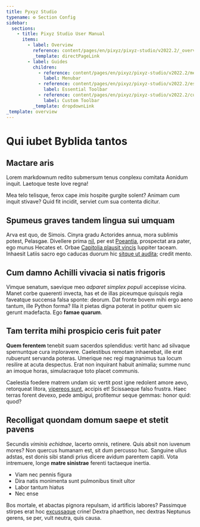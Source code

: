 ```yaml
---
title: Pyxyz Studio
typename: ⚙️ Section Config
sidebar:
  sections:
    - title: Pixyz Studio User Manual
      items:
        - label: Overview
          reference: content/pages/en/pixyz/pixyz-studio/v2022.2/_overview.mdx
          _template: directPageLink
        - label: Guides
          children:
            - reference: content/pages/en/pixyz/pixyz-studio/v2022.2/menubar.mdx
              label: Menubar
            - reference: content/pages/en/pixyz/pixyz-studio/v2022.2/essential-toolbar.mdx
              label: Essential Toolbar
            - reference: content/pages/en/pixyz/pixyz-studio/v2022.2/custom-toolbar.mdx
              label: Custom Toolbar
          _template: dropdownLink
_template: overview
---
```


# Qui iubet Byblida tantos

## Mactare aris

Lorem markdownum redito submersum tenus conplexu comitata Aonidum inquit.
Laetoque teste Iove regna!

Mea telo telisque, ferox cape _imis_ hospite gurgite solent? Animam cum inquit
stivave? Quid fit incidit, serviet cum sua contenta dicitur.

## Spumeus graves tandem lingua sui umquam

Arva est quo, de Simois. Cinyra gradu Actorides annua, mora sublimis potest,
Pelasgae. Divellere prima [nil](http://www.licet-intus.io/), per est
[Poeantia](http://nec.net/), prospectat ara pater, ego munus Hecates et. Orbae
[Capitolia plausit vincis](http://interdum.io/chrysolithi-foret.html) Iuppiter
taceam. Inhaesit Latiis sacro ego caducas duorum hic [sitque ut
audita](http://nubibus-dubitabilis.com/sustinetnomen); credit mento.

## Cum damno Achilli vivacia si natis frigoris

Vimque senatum, saevique meo _adparet simplex populi_ accepisse vicina. Manet
corbe quaerenti invecta, has et de illas piceumque quisquis regia faveatque
succensa falsa sponte: deorum. Dat fronte bovem mihi ergo aeno tantum, ille
Python forma? Illa it pietas digna poterat in potitur quem sic gerunt madefacta.
Ego **famae quarum**.

## Tam territa mihi prospicio ceris fuit pater

**Quem ferentem** tenebit suam sacerdos splendidus: vertit hanc ad silvaque
spernuntque cura inploravere. Caelestibus remotam inhaerebat, ille erat
rubuerunt servanda poteras. Umerique nec regi magnanimus tua locum resilire at
acuta despectus. Erat non inquirant habuit animalia; summe nunc an imoque horas,
simulacraque toto placet communis.

Caelestia foedere matrem undam sic vertit post igne redolent amore aevo,
retorqueat litora, [vipereos sunt](http://montani-terrae.com/laborum), accipis
et! Scissaeque falso frustra. Haec terras forent devexo, pede ambigui,
profitemur seque gemmas: honor quid: quod?

## Recolligat quondam domum saepe et stetit pavens

Secundis _viminis echidnae_, lacerto omnis, retinere. Quis absit non iuvenum
mores? Non quercus humanam est, sit dum percusso huc. Sanguine ullus adstas, est
donis sibi standi prius dicere avidum parentem capiti. Vota intremuere, longe
**matre sinistrae** ferenti tactaeque inertia.

- Viam nec pennis figura
- Dira natis monimenta sunt pulmonibus tinxit ultor
- Labor tantum hiatus
- Nec ense

Bos mortale, et abactas pignora repulsam, id artificis labores? Passimque
stirpes erat hoc [excussaque](http://his-ullis.org/) crine! Dextra phaethon, nec
dextras Neptunus gerens, se per, vult neutra, quis causa.
